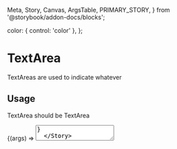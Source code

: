   Meta,
  Story,
  Canvas,
  ArgsTable,
  PRIMARY_STORY,
} from '@storybook/addon-docs/blocks';

<Meta title='Components/TextArea' component={TextArea} />

  color: { control: 'color' },
};

# TextArea

TextAreas are used to indicate whatever

## Usage

TextArea should be TextArea

<Canvas withToolbar>
  <Story name='TextArea' args={{}} argTypes={argTypes}>
    {(args) => <TextArea {...args} />}
  </Story>
</Canvas>

<ArgsTable story={PRIMARY_STORY} />

